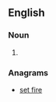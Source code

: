 ==English==

===Noun===
{{head|en|noun plural form}}

# {{plural of|ifreet|lang=en}}

===Anagrams===
* [[set fire#English|set fire]]
